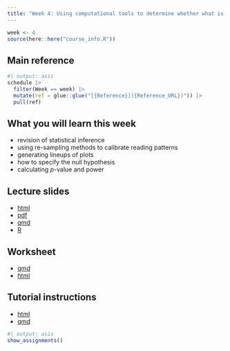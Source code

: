 ```yaml
---
title: "Week 4: Using computational tools to determine whether what is seen in the data can be assumed to apply more broadly"
---
```


```r
week <- 4
source(here::here("course_info.R"))
```

## Main reference

```r
#| output: asis
schedule |>
  filter(Week == week) |>
  mutate(ref = glue::glue("[{Reference}]({Reference_URL})")) |>
  pull(ref)
```

## What you will learn this week

- revision of statistical inference
- using re-sampling methods to calibrate reading patterns
- generating lineups of plots
- how to specify the null hypothesis
- calculating $p$-value and power

## Lecture slides

- [html](https://ddde.numbat.space/week4/slides.html)
- [pdf](https://ddde.numbat.space/week4/slides.pdf)
- [qmd](https://ddde.numbat.space/week4/slides.qmd)
- [R](https://ddde.numbat.space/week4/slides.R)

## Worksheet

- [qmd](https://ddde.numbat.space/week4/worksheet.qmd)
- [html](https://ddde.numbat.space/week4/worksheet.html)

## Tutorial instructions

- [html](https://ddde.numbat.space/week4/tutorial.html)
- [qmd](https://ddde.numbat.space/week4/tutorial.qmd)

```r
#| output: asis
show_assignments()
```
